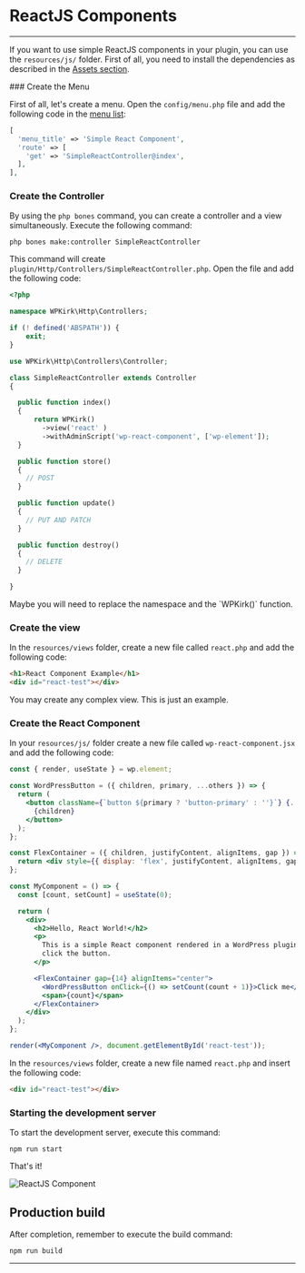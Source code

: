 
# ReactJS Components

---
<DocsBoilerplateDemo slug="reactjs" />

If you want to use simple ReactJS components in your plugin, you can use the `resources/js/` folder.
First of all, you need to install the dependencies as described in the [Assets section](../GettingStarted/assets).

<Steps>
### Create the Menu

First of all, let's create a menu. Open the `config/menu.php` file and add the following code in the [menu list](../CoreConcepts/menus):

```php copy
[
  'menu_title' => 'Simple React Component',
  'route' => [
    'get' => 'SimpleReactController@index',
  ],
],
```

### Create the Controller

By using the `php bones` command, you can create a controller and a view simultaneously. Execute the following command:

```shell copy
php bones make:controller SimpleReactController
```

This command will create `plugin/Http/Controllers/SimpleReactController.php`. Open the file and add the following code:

```php copy
<?php

namespace WPKirk\Http\Controllers;

if (! defined('ABSPATH')) {
    exit;
}

use WPKirk\Http\Controllers\Controller;

class SimpleReactController extends Controller
{

  public function index()
  {
      return WPKirk()
        ->view('react' )
        ->withAdminScript('wp-react-component', ['wp-element']); 
  }

  public function store()
  {
    // POST
  }

  public function update()
  {
    // PUT AND PATCH
  }

  public function destroy()
  {
    // DELETE
  }

}
```

<Callout>
Maybe you will need to replace the namespace and the `WPKirk()` function.
</Callout>

### Create the view

In the `resources/views` folder, create a new file called `react.php` and add the following code:

```html copy
<h1>React Component Example</h1>
<div id="react-test"></div>
```

<Callout>
You may create any complex view. This is just an example.
</Callout>

### Create the React Component

In your `resources/js/` folder create a new file called `wp-react-component.jsx` and add the following code:

```jsx copy
const { render, useState } = wp.element;

const WordPressButton = ({ children, primary, ...others }) => {
  return (
    <button className={`button ${primary ? 'button-primary' : ''}`} {...others}>
      {children}
    </button>
  );
};

const FlexContainer = ({ children, justifyContent, alignItems, gap }) => {
  return <div style={{ display: 'flex', justifyContent, alignItems, gap }}>{children}</div>;
};

const MyComponent = () => {
  const [count, setCount] = useState(0);

  return (
    <div>
      <h2>Hello, React World!</h2>
      <p>
        This is a simple React component rendered in a WordPress plugin. It is a counter that increments every time you
        click the button.
      </p>

      <FlexContainer gap={14} alignItems="center">
        <WordPressButton onClick={() => setCount(count + 1)}>Click me</WordPressButton>
        <span>{count}</span>
      </FlexContainer>
    </div>
  );
};

render(<MyComponent />, document.getElementById('react-test'));
```

In the `resources/views` folder, create a new file named `react.php` and insert the following code:

```html copy
<div id="react-test"></div>
```

### Starting the development server

To start the development server, execute this command:

```shell copy
npm run start
```

That's it!

![ReactJS Component](./react-component.png)
</Steps>

## Production build

After completion, remember to execute the build command:

```shell copy
npm run build
```
---
<DocsBoilerplateDemo slug="reactjs" />